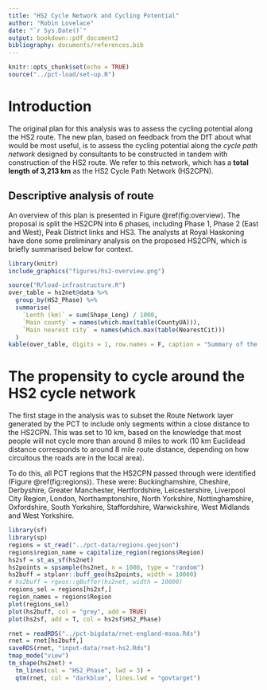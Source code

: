 ```yaml
---
title: "HS2 Cycle Network and Cycling Potential"
author: "Robin Lovelace"
date: "`r Sys.Date()`"
output: bookdown::pdf_document2
bibliography: documents/references.bib
---
```


```r
knitr::opts_chunk$set(echo = TRUE)
source("../pct-load/set-up.R")
```

# Introduction

The original plan for this analysis was to assess the cycling potential along the HS2 route.
The new plan, based on feedback from the DfT about what would be most useful, is to assess the cycling potential along the *cycle path network* designed by consultants to be constructed in tandem with construction of the HS2 route. We refer to this network, which has a **total length of 3,213 km** as the HS2 Cycle Path Network (HS2CPN).

## Descriptive analysis of route

An overview of this plan is presented in Figure \@ref(fig:overview). The proposal is split the HS2CPN into 6 phases, including Phase 1, Phase 2 (East and West), Peak District links and HS3. The analysts at Royal Haskoning have done some preliminary analysis on the proposed HS2CPN, which is briefly summarised below for context. 

```r
library(knitr)
include_graphics("figures/hs2-overview.png")
```

```r
source("R/load-infrastructure.R")
over_table = hs2net@data %>% 
  group_by(HS2_Phase) %>% 
  summarise(
    `Lenth (km)` = sum(Shape_Leng) / 1000,
    `Main county` = names(which.max(table(CountyUA))),
    `Main nearest city` = names(which.max(table(NearestCit)))
  )
kable(over_table, digits = 1, row.names = F, caption = "Summary of the length and main county/city related to each Phase of the planned cycle network surrounding HS2.")
```

# The propensity to cycle around the HS2 cycle network

The first stage in the analysis was to subset the Route Network layer generated by the PCT to include only segments within a close distance to the HS2CPN. This was set to 10 km, based on the knowledge that most people will not cycle more than around 8 miles to work (10 km Euclidead distance corresponds to around 8 mile route distance, depending on how circuitous the roads are in the local area).

To do this, all PCT regions that the HS2CPN passed through were identified (Figure \@ref(fig:regions)).
<!-- The distance of cycle paths associated with these regions is summarised in Table @\ref -->
These were: Buckinghamshire, Cheshire, Derbyshire, Greater Manchester, 
 Hertfordshire, Leicestershire, Liverpool City Region, London, 
 Northamptonshire, North Yorkshire, Nottinghamshire, Oxfordshire, 
 South Yorkshire, Staffordshire, Warwickshire, West Midlands and
 West Yorkshire.

```r
library(sf)
library(sp)
regions = st_read("../pct-data/regions.geojson")
regions$region_name = capitalize_region(regions$Region)
hs2sf = st_as_sf(hs2net)
hs2points = spsample(hs2net, n = 1000, type = "random")
hs2buff = stplanr::buff_geo(hs2points, width = 10000)
# hs2buff = rgeos::gBuffer(hs2net, width = 10000)
regions_sel = regions[hs2sf,]
region_names = regions$Region
plot(regions_sel)
plot(hs2buff, col = "grey", add = TRUE)
plot(hs2sf, add = T, col = hs2sf$HS2_Phase)
```

<!-- The route network was extracted from our analysis for each of these regions using the following commands: -->

<!-- ```{r, eval=FALSE} -->
<!-- rnet = readRDS("../pct-data/avon/rnet.Rds") -->
<!-- for(i in 2:length(region_names)){ -->
<!--   f = paste0("../pct-data/", region_names[i], "/rnet.Rds") -->
<!--   rnet = bind(rnet, readRDS(f)) -->
<!-- } -->
<!-- saveRDS(rnet, "../pct-bigdata/rnet-england-msoa.Rds") -->
<!-- ``` -->

```r
rnet = readRDS("../pct-bigdata/rnet-england-msoa.Rds")
rnet = rnet[hs2buff,]
saveRDS(rnet, "input-data/rnet-hs2.Rds")
tmap_mode("view")
tm_shape(hs2net) +
  tm_lines(col = "HS2_Phase", lwd = 3) +
  qtm(rnet, col = "darkblue", lines.lwd = "govtarget")
```






